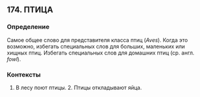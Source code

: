 ## 174. ПТИЦА
### Определение
Самое общее слово для представителя класса птиц (<i>Aves</i>). Когда это возможно, избегать специальных слов для больших, маленьких или хищных птиц. Избегать специальных слов для домашних птиц (ср. англ. <i>fowl</i>).

### Контексты
1. В лесу поют птицы. 2. Птицы откладывают яйца. 

